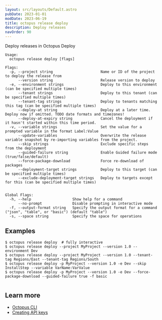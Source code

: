 ```yaml
---
layout: src/layouts/Default.astro
pubDate: 2023-01-01
modDate: 2023-06-19
title: octopus release deploy
description: Deploy releases
navOrder: 90
---
```


Deploy releases in Octopus Deploy

```
Usage:
  octopus release deploy [flags]

Flags:
  -p, --project string                      Name or ID of the project to deploy the release from
      --version string                      Release version to deploy
  -e, --environment strings                 Deploy to this environment (can be specified multiple times)
      --tenant strings                      Deploy to this tenant (can be specified multiple times)
      --tenant-tag strings                  Deploy to tenants matching this tag (can be specified multiple times)
      --deploy-at string                    Deploy at a later time. Deploy now if omitted. TODO date formats and timezones!
      --deploy-at-expiry string             Cancel the deployment if it hasn't started within this time period.
  -v, --variable strings                    Set the value for a prompted variable in the format Label:Value
      --update-variables                    Overwrite the release variable snapshot by re-importing variables from the project.
      --skip strings                        Exclude specific steps from the deployment
      --guided-failure string               Enable Guided failure mode (true/false/default)
      --force-package-download              Force re-download of packages
      --deployment-target strings           Deploy to this target (can be specified multiple times)
      --exclude-deployment-target strings   Deploy to targets except for this (can be specified multiple times)


Global Flags:
  -h, --help                   Show help for a command
      --no-prompt              Disable prompting in interactive mode
  -f, --output-format string   Specify the output format for a command ("json", "table", or "basic") (default "table")
  -s, --space string           Specify the space for operations

```

## Examples

<SamplesInstance />

```
$ octopus release deploy  # fully interactive
$ octopus release deploy --project MyProject --version 1.0 --environment Dev
$ octopus release deploy --project MyProject --version 1.0 --tenant-tag Regions/East --tenant-tag Regions/South
$ octopus release deploy -p MyProject --version 1.0 -e Dev --skip InstallStep --variable VarName:VarValue
$ octopus release deploy -p MyProject --version 1.0 -e Dev --force-package-download --guided-failure true -f basic


```

## Learn more

- [Octopus CLI](/docs/octopus-rest-api/cli)
- [Creating API keys](/docs/octopus-rest-api/how-to-create-an-api-key)